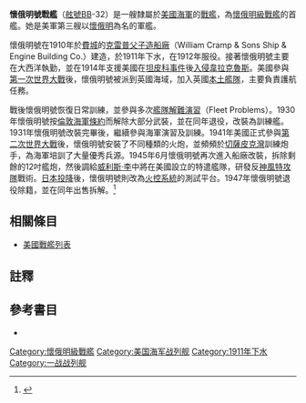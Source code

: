 {{noteTA
|G1=Military
|G2=Shipname
|G3=Aero
|G4=地名
}}
{{軍艦模板
|名稱= 懷俄明 [[File:Flag_of_the_United_States.svg|30px]]<br />USS Wyoming BB-32
|圖片= [[File:USS_Wyoming_(AG-17)_underway_in_the_Atlantic_Ocean_on_30_April_1945.jpg|280px]]
|照片說明=改裝為訓練艦的懷俄明號。攝於1945年。
|艦種= [[戰艦|戰艦]]
|艦級= [[懷俄明級戰艦|懷俄明級]]
|製造= [[克雷普父子造船廠|克雷普父子造船廠]]
|動工= 1910年2月9日
|下水= 1911年5月25日
|服役= 1912年9月25日<br/>1931年7月1日
|退役= 1930年5月21日<br/>1947年8月1日
|結局= 1947年10月30日出售拆解
|除籍= 1947年9月16日
|標準= 設計：26,000噸
|滿載= 
|長度= 整體：562呎<br />水線：554呎
|闊度= 水線：93呎2.5吋 
|吃水= 28.5呎
|極速= 20.5節<br />試航：21.22節
|鍋爐= 12座
|出力= 設計：28,000軸馬力<br />試航：28,787軸馬力
|續航= 6,860海哩/10節
|乘員= 58名軍官<br />1005名水兵
|裝甲= 艦側：11吋至9吋<br />炮塔：6.5吋至11吋<br />裝甲甲板：20至100磅<br/>艦炮：12至3吋<br />炮座：11吋至4.5吋<br />指揮塔：11.5吋至3吋
|裝備= 主炮：6門12吋/50雙聯裝火炮<br />副炮：21門5吋/51火炮<br />2座魚雷發射管
|其它=模版參考來源：<ref>{{Harvnb|Friedman|1985|pp=434-435}}懷俄明級配置，數據僅以設計及建造時為準。</ref>}}

'''懷俄明號戰艦'''（[[美國海軍艦體編號|舷號]]BB-32）是一艘隸屬於[[美國海軍|美國海軍]]的[[戰艦|戰艦]]，為[[懷俄明級戰艦|懷俄明級戰艦]]的首艦。她是美軍第三艘以[[懷俄明|懷俄明]]為名的軍艦。

懷俄明號在1910年於[[費城|費城]]的[[克雷普父子造船廠|克雷普父子造船廠]]（William Cramp & Sons Ship & Engine Building Co.）建造，於1911年下水，在1912年服役。接著懷俄明號主要在大西洋執勤，並在1914年支援美國在[[坦皮科事件|坦皮科事件]]後[[韋拉克魯斯戰役_(1914)|入侵韋拉克魯斯]]。美國參與[[第一次世界大戰|第一次世界大戰]]後，懷俄明號被派到英國海域，加入英國[[本土艦隊|本土艦隊]]，主要負責護航任務。

戰後懷俄明號恢復日常訓練，並參與多次[[艦隊解難演習|艦隊解難演習]]（Fleet Problems）。1930年懷俄明號按[[倫敦海軍條約|倫敦海軍條約]]而解除大部分武裝，並在同年退役，改裝為訓練艦。1931年懷俄明號改裝完畢後，繼續參與海軍演習及訓練。1941年美國正式參與[[第二次世界大戰|第二次世界大戰]]後，懷俄明號安裝了不同種類的火炮，並頻頻於[[切薩皮克灣|切薩皮克灣]]訓練炮手，為海軍培訓了大量優秀兵源。1945年6月懷俄明號再次進入船廠改裝，拆除剩餘的12吋艦炮，然後調給[[威利斯·李|威利斯·李]]中將在美國設立的特遣艦隊，研發反[[神風特攻隊|神風特攻隊]]戰術。[[日本投降|日本投降]]後，懷俄明號則改為[[火控系統|火控系統]]的測試平台。1947年懷俄明號退役除籍，並在同年出售拆解。<ref>{{Cite web |url=http://www.hazegray.org/danfs/battlesh/bb32.htm |title=美國海軍軍艦字典（DANFS）簡介 |access-date=2012-07-18 |archive-date=2020-01-07 |archive-url=https://web.archive.org/web/20200107070113/http://www.hazegray.org/danfs/battlesh/bb32.htm |dead-url=no }}</ref>

== 相關條目 ==
* [[美國戰艦列表|美國戰艦列表]]

== 註釋 ==
{{reflist}}

== 參考書目 ==
{{Commonscat|USS Wyoming (BB-32)}}
{{海军主题}}

* {{Citation
|last = Friedman
|first = Norman
|year = 1985
|title = U.S. Battleships: An Illustrated Design History
|language = en
|publication-place = Annapolis, Maryland
|publisher = Naval Institute Press
|isbn = 0-87021-715-1}}

{{DEFAULTSORT:Wyoming}}
{{懷俄明級戰艦}}
{{美國戰艦}}

[[Category:懷俄明級戰艦|Category:懷俄明級戰艦]]
[[Category:美国海军战列舰|Category:美国海军战列舰]]
[[Category:1911年下水|Category:1911年下水]]
[[Category:一战战列舰|Category:一战战列舰]]